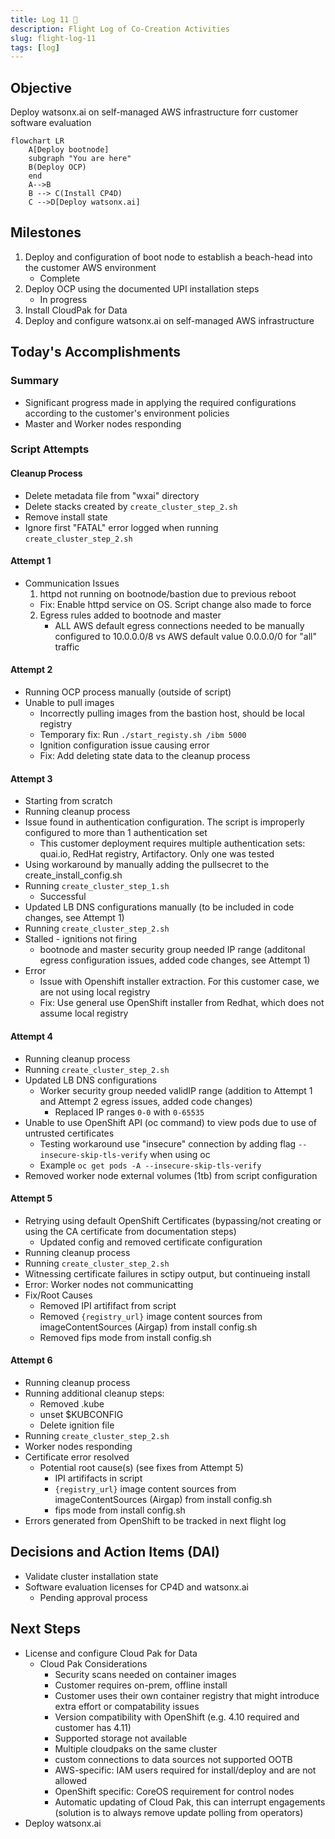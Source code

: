 ```yaml
---
title: Log 11 🛫
description: Flight Log of Co-Creation Activities
slug: flight-log-11
tags: [log]
---
```


## Objective
Deploy watsonx.ai on self-managed AWS infrastructure forr customer software evaluation

```mermaid
flowchart LR
    A[Deploy bootnode]
    subgraph "You are here"
    B(Deploy OCP)
    end
    A-->B
    B --> C(Install CP4D)
    C -->D[Deploy watsonx.ai]
```

## Milestones
1. Deploy and configuration of boot node to establish a beach-head into the customer AWS environment
    - Complete
2. Deploy OCP using the documented UPI installation steps
    - In progress
3. Install CloudPak for Data
4. Deploy and configure watsonx.ai on self-managed AWS infrastructure

## Today's Accomplishments
### Summary
- Significant progress made in applying the required configurations according to the customer's environment policies 
- Master and Worker nodes responding

### Script Attempts
#### Cleanup Process
- Delete metadata file from "wxai" directory
- Delete stacks created by `create_cluster_step_2.sh` 
- Remove install state
- Ignore first "FATAL" error logged when running `create_cluster_step_2.sh` 
#### Attempt 1
- Communication Issues
    1. httpd not running on bootnode/bastion due to previous reboot
    - Fix: Enable httpd service on OS. Script change also made to force
    2. Egress rules added to bootnode and master
        - ALL AWS default egress connections needed to be manually configured to 10.0.0.0/8 vs AWS default value 0.0.0.0/0 for "all" traffic
#### Attempt 2
- Running OCP process manually (outside of script)
- Unable to pull images
    - Incorrectly pulling images from the bastion host, should be local registry
    - Temporary fix: Run `./start_registy.sh /ibm 5000`
    - Ignition configuration issue causing error
    - Fix: Add deleting state data to the cleanup process
#### Attempt 3
- Starting from scratch
- Running cleanup process
- Issue found in authentication configuration. The script is improperly configured to more than 1 authentication set
    - This customer deployment requires multiple authentication sets: quai.io, RedHat registry, Artifactory. Only one was tested
- Using workaround by manually adding the pullsecret to the create_install_config.sh
- Running `create_cluster_step_1.sh` 
    - Successful
- Updated LB DNS configurations manually (to be included in code changes, see Attempt 1)
- Running `create_cluster_step_2.sh` 
- Stalled - ignitions not firing
    - bootnode and master security group needed IP range (additonal egress configuration issues, added code changes, see Attempt 1)
- Error
    - Issue with Openshift installer extraction. For this customer case, we are not using local registry
    - Fix: Use general use OpenShift installer from Redhat, which does not assume local registry
#### Attempt 4
- Running cleanup process
- Running `create_cluster_step_2.sh`
- Updated LB DNS configurations
    -  Worker security group needed validIP range (addition to Attempt 1 and Attempt 2 egress issues, added code changes)
        - Replaced IP ranges `0-0` with `0-65535`
- Unable to use OpenShift API (oc command) to view pods due to use of untrusted certificates
    - Testing workaround use "insecure" connection by adding flag `--insecure-skip-tls-verify` when using oc 
    - Example `oc get pods -A --insecure-skip-tls-verify`
- Removed worker node external volumes (1tb) from script configuration
#### Attempt 5
- Retrying using default OpenShift Certificates (bypassing/not creating or using the CA certificate from documentation steps)
    - Updated config and removed certificate configuration
- Running cleanup process
- Running `create_cluster_step_2.sh`
- Witnessing certificate failures in sctipy output, but continueing install
- Error: Worker nodes not communicatting
- Fix/Root Causes
    - Removed IPI artififact from script
    - Removed `{registry_url}` image content sources from imageContentSources (Airgap) from install config.sh
    - Removed fips mode from install config.sh
#### Attempt 6
- Running cleanup process
- Running additional cleanup steps:
    - Removed .kube
    - unset $KUBCONFIG
    - Delete ignition file
- Running `create_cluster_step_2.sh`
- Worker nodes responding
- Certificate error resolved
    - Potential root cause(s) (see fixes from Attempt 5)
        - IPI artififacts in script
        - `{registry_url}` image content sources from imageContentSources (Airgap) from install config.sh
        - fips mode from install config.sh
- Errors generated from OpenShift to be tracked in next flight log

## Decisions and Action Items (DAI)
- Validate cluster installation state
- Software evaluation licenses for CP4D and watsonx.ai
    - Pending approval process 

## Next Steps
- License and configure Cloud Pak for Data
    - Cloud Pak Considerations
        - Security scans needed on container images 
        - Customer requires on-prem, offline install
        - Customer uses their own container registry that might introduce extra effort or compatability issues 
        - Version compatibility with OpenShift (e.g. 4.10 required and customer has 4.11) 
        - Supported storage not available 
        - Multiple cloudpaks on the same cluster 
        - custom connections to data sources not supported OOTB 
        - AWS-specific: IAM users required for install/deploy and are not allowed 
        - OpenShift specific: CoreOS requirement for control nodes 
        - Automatic updating of Cloud Pak, this can interrupt engagements (solution is to always remove update polling from operators)
- Deploy watsonx.ai
